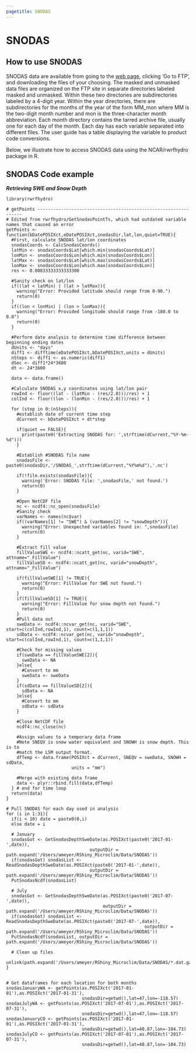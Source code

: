```yaml
---
pagetitle: SNODAS
---
```


# SNODAS

## How to use SNODAS

SNODAS data are available from going to the [web page](https://nsidc.org/data/g02158),
clicking 'Go to FTP', and downloading the files of your choosing. The masked 
and unmasked data files are organized on the FTP site in separate directories 
labeled masked and unmasked. Within these two directories are subdirectories 
labeled by a 4-digit year. Within the year directories, there are subdirectories 
for the months of the year of the form MM_mon where MM is the two-digit month 
number and mon is the three-character month abbreviation. Each month directory 
contains the tarred archive file, usually one for each day of the month. Each 
day has each variable separated into different files. The user guide has a table
displaying the variable to product code conversions.

Below, we illustrate how to access SNODAS data using the NCAR/rwrfhydro package in R.

## SNODAS Code example

***Retrieving SWE and Snow Depth***

```
library(rwrfhydro)

# getPoints ----------------------------------------------------------------
# Edited from rwrfhydro/GetSnodasPointTs, which had outdated variable names that caused an error
getPoints <- function(bDatePOSIXct,eDatePOSIXct,snodasDir,lat,lon,quiet=TRUE){
  #First, calculate SNODAS lat/lon coordinates
  snodasCoords <- CalcSnodasCoords()
  latMin <- snodasCoords$Lat[which.min(snodasCoords$Lat)]
  lonMin <- snodasCoords$Lon[which.min(snodasCoords$Lon)]
  latMax <- snodasCoords$Lat[which.max(snodasCoords$Lat)]
  lonMax <- snodasCoords$Lon[which.max(snodasCoords$Lon)]
  res <- 0.00833333333333300
  
  #Sanity check on lat/lon
  if((lat < latMin) | (lat > latMax)){
    warning("Error: Provided latitude should range from 0-90.")
    return(0)
  }
  if((lon < lonMin) | (lon > lonMax)){
    warning("Error: Provided longitude should range from -180.0 to 0.0")
    return(0)
  }
  
  #Perform date analysis to determine time difference between beginning ending dates
  dUnits <- "days"
  diff1 <- difftime(eDatePOSIXct,bDatePOSIXct,units = dUnits)
  nSteps <- diff1 <- as.numeric(diff1)
  dSec <- diff1*24*3600
  dt <- 24*3600
  
  data <- data.frame()
  
  #Calculate SNODAS x,y coordinates using lat/lon pair
  rowInd <- floor((lat - (latMin - (res/2.0)))/res) + 1
  colInd <- floor((lon - (lonMin - (res/2.0)))/res) + 1
  
  for (step in 0:(nSteps)){
    #establish date of current time step
    dCurrent <- bDatePOSIXct + dt*step
    
    if(quiet == FALSE){
      print(paste0('Extracting SNODAS for: ',strftime(dCurrent,"%Y-%m-%d")))
    }
    
    #Establish #SNODAS file name
    snodasFile <- paste0(snodasDir,'/SNODAS_',strftime(dCurrent,"%Y%m%d"),'.nc')
    
    if(!file.exists(snodasFile)){
      warning('Error: SNODAS file: ',snodasFile,' not found.')
      return(0)
    }
    
    #Open NetCDF file
    nc <- ncdf4::nc_open(snodasFile)
    #Sanity check
    varNames <- names(nc$var)
    if((varNames[1] != "SWE") & (varNames[2] != "snowDepth")){
      warning("Error: Unexpected variables found in: ",snodasFile)
      return(0)
    }
    
    #Extract fill value
    fillValueSWE <- ncdf4::ncatt_get(nc, varid="SWE", attname="_FillValue")
    fillValueSD <- ncdf4::ncatt_get(nc, varid="snowDepth", attname="_FillValue")
    
    if(fillValueSWE[1] != TRUE){
      warning("Error: FillValue for SWE not found.")
      return(0)
    }
    if(fillValueSD[1] != TRUE){
      warning("Error: FillValue for snow depth not found.")
      return(0)
    }
    #Pull data out
    sweData <- ncdf4::ncvar_get(nc, varid="SWE", start=c(colInd,rowInd,1), count=c(1,1,1))
    sdData <- ncdf4::ncvar_get(nc, varid="snowDepth", start=c(colInd,rowInd,1), count=c(1,1,1))
    
    #Check for missing values
    if(sweData == fillValueSWE[2]){
      sweData <- NA
    }else{
      #Convert to mm
      sweData <- sweData
    }
    if(sdData == fillValueSD[2]){
      sdData <- NA
    }else{
      #Convert to mm
      sdData <- sdData
    }
    
    #Close NetCDF file
    ncdf4::nc_close(nc)
    
    #Assign values to a temporary data frame
    #Note SNEQV is snow water equivalent and SNOWH is snow depth. This is to 
    #match the LSM output format. 
    dfTemp <- data.frame(POSIXct = dCurrent, SNEQV = sweData, SNOWH = sdData, 
                         units = "mm")
    
    #Merge with existing data frame
    data <- plyr::rbind.fill(data,dfTemp)
  } # end for time loop
  return(data)
} 

# Pull SNODAS for each day used in analysis
for (i in 1:31){
  if(i < 10) date = paste0(0,i)
  else date = i
  
  # January
  snodasGot <- GetSnodasDepthSweDate(as.POSIXct(paste0('2017-01-',date)),
                                outputDir = path.expand('/Users/ameyer/RShiny_Microclim/Data/SNODAS'))
  if(snodasGot) snodasList <- ReadSnodasDepthSweDate(as.POSIXct(paste0('2017-01-',date)),
                                outputDir = path.expand('/Users/ameyer/RShiny_Microclim/Data/SNODAS'))
  PutSnodasNcdf(snodasList)

  # July
  snodasGot <- GetSnodasDepthSweDate(as.POSIXct(paste0('2017-07-',date)),
                                     outputDir = path.expand('/Users/ameyer/RShiny_Microclim/Data/SNODAS'))
  if(snodasGot) snodasList <- ReadSnodasDepthSweDate(as.POSIXct(paste0('2017-07-',date)),
                                                     outputDir = path.expand('/Users/ameyer/RShiny_Microclim/Data/SNODAS'))
  PutSnodasNcdf(snodasList, outputDir = path.expand('/Users/ameyer/RShiny_Microclim/Data/SNODAS'))
  
  # Clean up files
  unlink(path.expand('/Users/ameyer/RShiny_Microclim/Data/SNODAS/*.dat.gz'))
}


# Get dataframes for each location for both months
snodasJanuaryWA <- getPoints(as.POSIXct('2017-01-01'),as.POSIXct('2017-01-31'),
                             snodasDir=getwd(),lat=47,lon=-118.57)
snodasJulyWA <- getPoints(as.POSIXct('2017-07-01'),as.POSIXct('2017-07-31'),
                             snodasDir=getwd(),lat=47,lon=-118.57)
snodasJanuaryCO <- getPoints(as.POSIXct('2017-01-01'),as.POSIXct('2017-01-31'),
                             snodasDir=getwd(),lat=40.87,lon=-104.73)
snodasJulyCO <- getPoints(as.POSIXct('2017-07-01'),as.POSIXct('2017-07-31'),
                             snodasDir=getwd(),lat=40.87,lon=-104.73)

```

